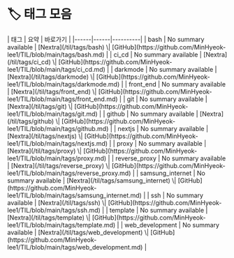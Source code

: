 
# 🏷️ 태그 모음
<LabelIcons />
| 태그 | 요약 | 바로가기 |
|------|------|----------|
| bash | No summary available | [Nextra](/til/tags/bash) \| [GitHub](https://github.com/MinHyeok-lee1/TIL/blob/main/tags/bash.md) |
| ci_cd | No summary available | [Nextra](/til/tags/ci_cd) \| [GitHub](https://github.com/MinHyeok-lee1/TIL/blob/main/tags/ci_cd.md) |
| darkmode | No summary available | [Nextra](/til/tags/darkmode) \| [GitHub](https://github.com/MinHyeok-lee1/TIL/blob/main/tags/darkmode.md) |
| front_end | No summary available | [Nextra](/til/tags/front_end) \| [GitHub](https://github.com/MinHyeok-lee1/TIL/blob/main/tags/front_end.md) |
| git | No summary available | [Nextra](/til/tags/git) \| [GitHub](https://github.com/MinHyeok-lee1/TIL/blob/main/tags/git.md) |
| github | No summary available | [Nextra](/til/tags/github) \| [GitHub](https://github.com/MinHyeok-lee1/TIL/blob/main/tags/github.md) |
| nextjs | No summary available | [Nextra](/til/tags/nextjs) \| [GitHub](https://github.com/MinHyeok-lee1/TIL/blob/main/tags/nextjs.md) |
| proxy | No summary available | [Nextra](/til/tags/proxy) \| [GitHub](https://github.com/MinHyeok-lee1/TIL/blob/main/tags/proxy.md) |
| reverse_proxy | No summary available | [Nextra](/til/tags/reverse_proxy) \| [GitHub](https://github.com/MinHyeok-lee1/TIL/blob/main/tags/reverse_proxy.md) |
| samsung_internet | No summary available | [Nextra](/til/tags/samsung_internet) \| [GitHub](https://github.com/MinHyeok-lee1/TIL/blob/main/tags/samsung_internet.md) |
| ssh | No summary available | [Nextra](/til/tags/ssh) \| [GitHub](https://github.com/MinHyeok-lee1/TIL/blob/main/tags/ssh.md) |
| template | No summary available | [Nextra](/til/tags/template) \| [GitHub](https://github.com/MinHyeok-lee1/TIL/blob/main/tags/template.md) |
| web_development | No summary available | [Nextra](/til/tags/web_development) \| [GitHub](https://github.com/MinHyeok-lee1/TIL/blob/main/tags/web_development.md) |
